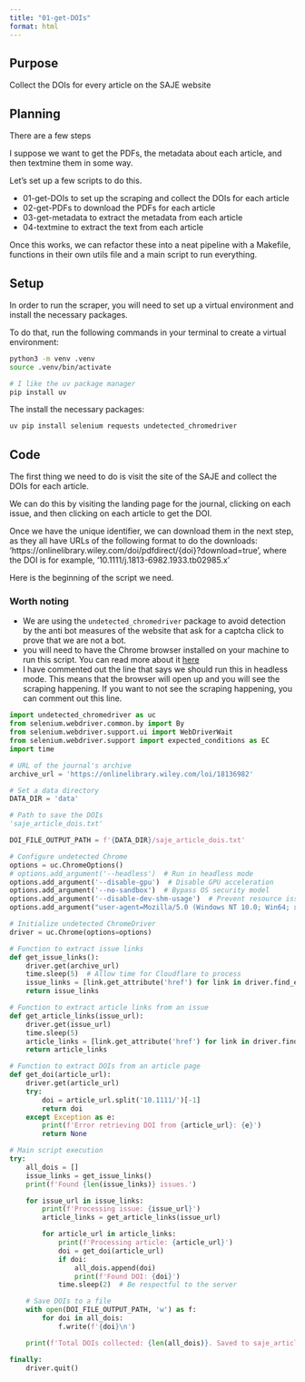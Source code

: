 ```yaml
---
title: "01-get-DOIs"
format: html
---
```


## Purpose

Collect the DOIs for every article on the SAJE website

## Planning

There are a few steps

I suppose we want to get the PDFs, the metadata about each article, and then textmine them in some way.

Let's set up a few scripts to do this.

- 01-get-DOIs to set up the scraping and collect the DOIs for each article
- 02-get-PDFs to download the PDFs for each article
- 03-get-metadata to extract the metadata from each article
- 04-textmine to extract the text from each article

Once this works, we can refactor these into a neat pipeline with a Makefile, functions in their own utils file and a main script to run everything.

## Setup

In order to run the scraper, you will need to set up a virtual environment and install the necessary packages.

To do that, run the following commands in your terminal to create a virtual environment:

```bash
python3 -m venv .venv
source .venv/bin/activate

# I like the uv package manager
pip install uv
```

The install the necessary packages:

```bash
uv pip install selenium requests undetected_chromedriver 
```

## Code

The first thing we need to do is visit the site of the SAJE and collect the DOIs for each article.

We can do this by visiting the landing page for the journal, clicking on each issue, and then clicking on each article to get the DOI.

Once we have the unique identifier, we can download them in the next step, as they all have URLs of the following format to do the downloads: 'https://onlinelibrary.wiley.com/doi/pdfdirect/{doi}?download=true', where the DOI is for example, '10.1111/j.1813-6982.1933.tb02985.x'

Here is the beginning of the script we need.

### Worth noting

- We are using the `undetected_chromedriver` package to avoid detection by the anti bot measures of the website that ask for a captcha click to prove that we are not a bot.
- you will need to have the Chrome browser installed on your machine to run this script. You can read more about it [here](https://developer.chrome.com/docs/chromedriver/get-started)
- I have commented out the line that says we should run this in headless mode. This means that the browser will open up and you will see the scraping happening. If you want to not see the scraping happening, you can comment out this line. 

```python
import undetected_chromedriver as uc
from selenium.webdriver.common.by import By
from selenium.webdriver.support.ui import WebDriverWait
from selenium.webdriver.support import expected_conditions as EC
import time

# URL of the journal's archive
archive_url = 'https://onlinelibrary.wiley.com/loi/18136982'

# Set a data directory
DATA_DIR = 'data'

# Path to save the DOIs
'saje_article_dois.txt'

DOI_FILE_OUTPUT_PATH = f'{DATA_DIR}/saje_article_dois.txt'

# Configure undetected Chrome
options = uc.ChromeOptions()
# options.add_argument('--headless')  # Run in headless mode
options.add_argument('--disable-gpu')  # Disable GPU acceleration
options.add_argument('--no-sandbox')  # Bypass OS security model
options.add_argument('--disable-dev-shm-usage')  # Prevent resource issues
options.add_argument("user-agent=Mozilla/5.0 (Windows NT 10.0; Win64; x64) AppleWebKit/537.36 (KHTML, like Gecko) Chrome/91.0.4472.124 Safari/537.36")

# Initialize undetected ChromeDriver
driver = uc.Chrome(options=options)

# Function to extract issue links
def get_issue_links():
    driver.get(archive_url)
    time.sleep(5)  # Allow time for Cloudflare to process
    issue_links = [link.get_attribute('href') for link in driver.find_elements(By.CSS_SELECTOR, '.visitable')]
    return issue_links

# Function to extract article links from an issue
def get_article_links(issue_url):
    driver.get(issue_url)
    time.sleep(5)
    article_links = [link.get_attribute('href') for link in driver.find_elements(By.CSS_SELECTOR, '.PdfLink a')]
    return article_links

# Function to extract DOIs from an article page
def get_doi(article_url):
    driver.get(article_url)
    try:
        doi = article_url.split('10.1111/')[-1]
        return doi
    except Exception as e:
        print(f'Error retrieving DOI from {article_url}: {e}')
        return None

# Main script execution
try:
    all_dois = []
    issue_links = get_issue_links()
    print(f'Found {len(issue_links)} issues.')

    for issue_url in issue_links:
        print(f'Processing issue: {issue_url}')
        article_links = get_article_links(issue_url)

        for article_url in article_links:
            print(f'Processing article: {article_url}')
            doi = get_doi(article_url)
            if doi:
                all_dois.append(doi)
                print(f'Found DOI: {doi}')
            time.sleep(2)  # Be respectful to the server

    # Save DOIs to a file
    with open(DOI_FILE_OUTPUT_PATH, 'w') as f:
        for doi in all_dois:
            f.write(f'{doi}\n')

    print(f'Total DOIs collected: {len(all_dois)}. Saved to saje_article_dois.txt')

finally:
    driver.quit()

```